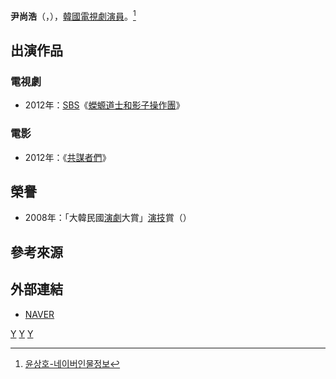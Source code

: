 {{藝人
| 姓名     = 尹尚浩
| 類型     = 男演員
| 圖片     = 
| 圖片尺寸 = 
| 圖片簡介 = 
| 原名     = 
| 外文名   = 윤상호
| 外文     = ko
| 羅馬拼音 = Yoon Sang-ho
| 英文名   = 
| 綽號     = 
| 其他藝名 = 
| 國籍     = {{KOR}}
| 民族     = 
| 籍貫     = 
| 出生日期 = {{Birth date and age|1969|12|2}}
| 出生地點 = {{KOR}}[[首爾特別市|首爾特別市]]
| 職業     = [[演員|演員]]、[[廣播|廣播員]]
| 語言     = [[韓語|韓語]]
| 教育程度 = 
| 出身地   = 
| 出道作   = 
| 出道日期 = 1995年
| 代表作   = 
| 活躍年代 = 1995年至今
| 經紀公司 = {{lang|ko|스타빌리지엔터테인먼트}}<br />{{small|（{{lang|en|Star Village Entertainment}}）}}
}}
'''尹尚浩'''（{{lang-ko|'''윤상호'''}}，{{bd|1969年|12月2日}}），[[韓國|韓國]][[電視劇|電視劇]][[演員|演員]]。<ref>[http://people.search.naver.com/search.naver?where=nexearch&query=윤상호&sm=tab_etc&ie=utf8&key=PeopleService&os=142930 윤상호-네이버인물정보]{{Dead link}}</ref>

== 出演作品 ==
=== 電視劇 ===
* 2012年：[[SBS_(韓國)|SBS]]《[[蠑螈道士和影子操作團|蠑螈道士和影子操作團]]》

=== 電影 ===
* 2012年：《[[共謀者們|共謀者們]]》

== 榮譽 ==
* 2008年：「大韓民國[[劇場_(藝術)|演劇]]大賞」[[演技|演技]]賞（{{lang|ko|대한민국 연극대상 연기상}}）

== 參考來源 ==
{{Reflist}}

== 外部連結 ==
*[http://people.search.naver.com/search.naver?where=nexearch&query=윤상호&sm=tab_etc&ie=utf8&key=PeopleService&os=142930 NAVER]{{Dead link}}{{ko}}

[[Category:韩国男演员|Y]]
[[Category:尹姓|Y]]
[[Category:首爾特別市出身人物|Y]]